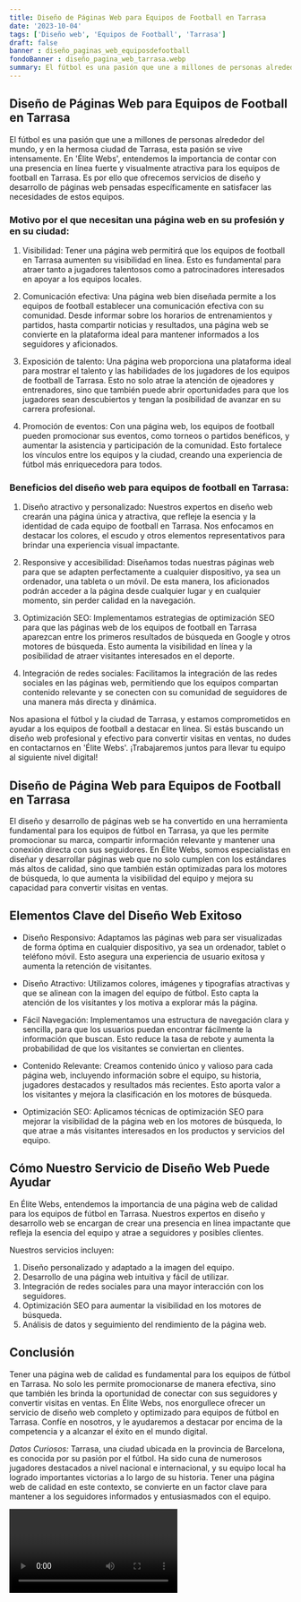 ```yaml
---
title: Diseño de Páginas Web para Equipos de Football en Tarrasa
date: '2023-10-04'
tags: ['Diseño web', 'Equipos de Football', 'Tarrasa']
draft: false
banner : diseño_paginas_web_equiposdefootball
fondoBanner : diseño_pagina_web_tarrasa.webp
summary: El fútbol es una pasión que une a millones de personas alrededor del mundo, y en la hermosa ciudad de Tarrasa, esta pasión se vive intensamente. En 'Élite Webs', entendemos la importancia de contar con una presencia en línea fuerte y visualmente atractiva para los equipos de football en Tarrasa. Es por ello que ofrecemos servicios de diseño y desarrollo de páginas web pensadas específicamente en satisfacer las necesidades de estos equipos.
---
```


## Diseño de Páginas Web para Equipos de Football en Tarrasa

El fútbol es una pasión que une a millones de personas alrededor del mundo, y en la hermosa ciudad de Tarrasa, esta pasión se vive intensamente. En 'Élite Webs', entendemos la importancia de contar con una presencia en línea fuerte y visualmente atractiva para los equipos de football en Tarrasa. Es por ello que ofrecemos servicios de diseño y desarrollo de páginas web pensadas específicamente en satisfacer las necesidades de estos equipos.

### Motivo por el que necesitan una página web en su profesión y en su ciudad:

1. Visibilidad: Tener una página web permitirá que los equipos de football en Tarrasa aumenten su visibilidad en línea. Esto es fundamental para atraer tanto a jugadores talentosos como a patrocinadores interesados en apoyar a los equipos locales. 

2. Comunicación efectiva: Una página web bien diseñada permite a los equipos de football establecer una comunicación efectiva con su comunidad. Desde informar sobre los horarios de entrenamientos y partidos, hasta compartir noticias y resultados, una página web se convierte en la plataforma ideal para mantener informados a los seguidores y aficionados.

3. Exposición de talento: Una página web proporciona una plataforma ideal para mostrar el talento y las habilidades de los jugadores de los equipos de football de Tarrasa. Esto no solo atrae la atención de ojeadores y entrenadores, sino que también puede abrir oportunidades para que los jugadores sean descubiertos y tengan la posibilidad de avanzar en su carrera profesional.

4. Promoción de eventos: Con una página web, los equipos de football pueden promocionar sus eventos, como torneos o partidos benéficos, y aumentar la asistencia y participación de la comunidad. Esto fortalece los vínculos entre los equipos y la ciudad, creando una experiencia de fútbol más enriquecedora para todos.

### Beneficios del diseño web para equipos de football en Tarrasa:

1. Diseño atractivo y personalizado: Nuestros expertos en diseño web crearán una página única y atractiva, que refleje la esencia y la identidad de cada equipo de football en Tarrasa. Nos enfocamos en destacar los colores, el escudo y otros elementos representativos para brindar una experiencia visual impactante.

2. Responsive y accesibilidad: Diseñamos todas nuestras páginas web para que se adapten perfectamente a cualquier dispositivo, ya sea un ordenador, una tableta o un móvil. De esta manera, los aficionados podrán acceder a la página desde cualquier lugar y en cualquier momento, sin perder calidad en la navegación.

3. Optimización SEO: Implementamos estrategias de optimización SEO para que las páginas web de los equipos de football en Tarrasa aparezcan entre los primeros resultados de búsqueda en Google y otros motores de búsqueda. Esto aumenta la visibilidad en línea y la posibilidad de atraer visitantes interesados en el deporte.

4. Integración de redes sociales: Facilitamos la integración de las redes sociales en las páginas web, permitiendo que los equipos compartan contenido relevante y se conecten con su comunidad de seguidores de una manera más directa y dinámica.

Nos apasiona el fútbol y la ciudad de Tarrasa, y estamos comprometidos en ayudar a los equipos de football a destacar en línea. Si estás buscando un diseño web profesional y efectivo para convertir visitas en ventas, no dudes en contactarnos en 'Élite Webs'. ¡Trabajaremos juntos para llevar tu equipo al siguiente nivel digital!

<GifSeo />

<Cta />

## Diseño de Página Web para Equipos de Football en Tarrasa

El diseño y desarrollo de páginas web se ha convertido en una herramienta fundamental para los equipos de fútbol en Tarrasa, ya que les permite promocionar su marca, compartir información relevante y mantener una conexión directa con sus seguidores. En Élite Webs, somos especialistas en diseñar y desarrollar páginas web que no solo cumplen con los estándares más altos de calidad, sino que también están optimizadas para los motores de búsqueda, lo que aumenta la visibilidad del equipo y mejora su capacidad para convertir visitas en ventas.

## Elementos Clave del Diseño Web Exitoso

- Diseño Responsivo: Adaptamos las páginas web para ser visualizadas de forma óptima en cualquier dispositivo, ya sea un ordenador, tablet o teléfono móvil. Esto asegura una experiencia de usuario exitosa y aumenta la retención de visitantes.

- Diseño Atractivo: Utilizamos colores, imágenes y tipografías atractivas y que se alinean con la imagen del equipo de fútbol. Esto capta la atención de los visitantes y los motiva a explorar más la página.

- Fácil Navegación: Implementamos una estructura de navegación clara y sencilla, para que los usuarios puedan encontrar fácilmente la información que buscan. Esto reduce la tasa de rebote y aumenta la probabilidad de que los visitantes se conviertan en clientes.

- Contenido Relevante: Creamos contenido único y valioso para cada página web, incluyendo información sobre el equipo, su historia, jugadores destacados y resultados más recientes. Esto aporta valor a los visitantes y mejora la clasificación en los motores de búsqueda.

- Optimización SEO: Aplicamos técnicas de optimización SEO para mejorar la visibilidad de la página web en los motores de búsqueda, lo que atrae a más visitantes interesados en los productos y servicios del equipo.

## Cómo Nuestro Servicio de Diseño Web Puede Ayudar

En Élite Webs, entendemos la importancia de una página web de calidad para los equipos de fútbol en Tarrasa. Nuestros expertos en diseño y desarrollo web se encargan de crear una presencia en línea impactante que refleja la esencia del equipo y atrae a seguidores y posibles clientes.

Nuestros servicios incluyen:

1. Diseño personalizado y adaptado a la imagen del equipo.
2. Desarrollo de una página web intuitiva y fácil de utilizar.
3. Integración de redes sociales para una mayor interacción con los seguidores.
4. Optimización SEO para aumentar la visibilidad en los motores de búsqueda.
5. Análisis de datos y seguimiento del rendimiento de la página web.

## Conclusión

Tener una página web de calidad es fundamental para los equipos de fútbol en Tarrasa. No solo les permite promocionarse de manera efectiva, sino que también les brinda la oportunidad de conectar con sus seguidores y convertir visitas en ventas. En Élite Webs, nos enorgullece ofrecer un servicio de diseño web completo y optimizado para equipos de fútbol en Tarrasa. Confíe en nosotros, y le ayudaremos a destacar por encima de la competencia y a alcanzar el éxito en el mundo digital.

*Datos Curiosos:* Tarrasa, una ciudad ubicada en la provincia de Barcelona, es conocida por su pasión por el fútbol. Ha sido cuna de numerosos jugadores destacados a nivel nacional e internacional, y su equipo local ha logrado importantes victorias a lo largo de su historia. Tener una página web de calidad en este contexto, se convierte en un factor clave para mantener a los seguidores informados y entusiasmados con el equipo.

<Video />

<CtaBot job='Equipos de Football' city='Tarrasa'/>

<Gmaps query='Tarrasa+españa+maps' />